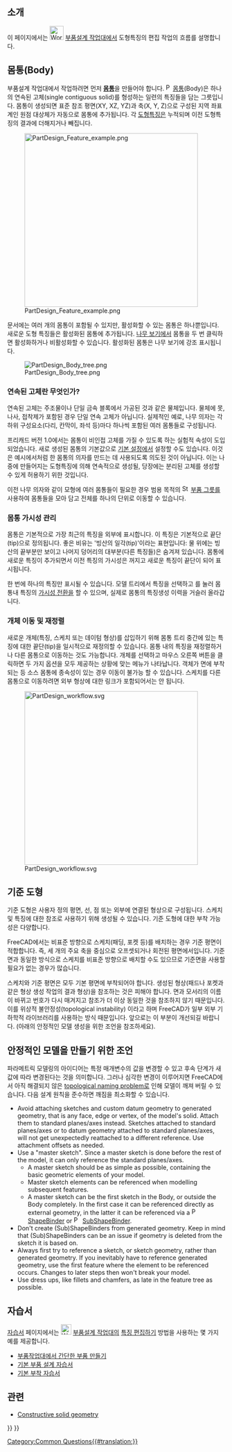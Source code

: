 <languages/>
{{TOCright}}

<span id="Introduction"></span>
== 소개 ==

이 페이지에서는 [[Image:Workbench_PartDesign.svg|32px]] [[PartDesign Workbench/ko|부품설계 작업대]]에서 도형특징의 편집 작업의 흐름를 설명합니다.

<span id="Body"></span>
== 몸통(Body) ==

부품설계 작업대에서 작업하려면 먼저  '''[[Body/ko|몸통]]'''을 만들어야 합니다. [[File:PartDesign_Body.svg|16px]][[PartDesign Body/ko|몸통]](Body)은 하나의 연속된 고체(single contiguous solid)를 형성하는 일련의 특징들을 담는 그릇입니다. 몸통이 생성되면 표준 참조 평면(XY, XZ, YZ)과 축(X, Y, Z)으로 구성된 지역 좌표계인 원점 대상체가 자동으로 몸통에 추가됩니다. 각 [[PartDesign_Feature/ko|도형특징]]은 누적되며 이전 도형특징의 결과에 더해지거나 빼집니다.

[[File:PartDesign_Feature_example.png|400px]]

{{Caption|도형의 특징 누적. 왼쪽에서 오른쪽으로:<br>
[[PartDesign_AdditiveBox/ko|상자]] 특징이 담긴 몸통.<br>
상자와 [[PartDesign_Chamfer/ko|모따기]] 특징이 담긴 몸통.<br>
상자, 모따기 및 [[PartDesign_Pocket/ko|오목자리]] 특징이 담긴 몸통.}}

문서에는 여러 개의 몸통이 포함될 수 있지만, 활성화할 수 있는 몸통은 하나뿐입니다. 새로운 도형 특징들은 활성화된 몸통에 추가됩니다. [[Tree_view/ko|나무 보기]]에서 몸통을 두 번 클릭하면 활성화하거나 비활성화할 수 있습니다. 활성화된 몸통은 나무 보기에 강조 표시됩니다.

[[File:PartDesign Body tree.png]]

<span id="What_is_a_contiguous_solid?"></span>
=== 연속된 고체란 무엇인가? ===

연속된 고체는 주조물이나 단일 금속 블록에서 가공된 것과 같은 물체입니다. 물체에 못, 나사, 접착제가 포함된 경우 단일 연속 고체가 아닙니다. 실제적인 예로, 나무 의자는 각 하위 구성요소(다리, 칸막이, 좌석 등)마다 하나씩 포함된 여러 몸통들로 구성됩니다.

프리캐드 버전 1.0에서는 몸통이 비인접 고체를 가질 수 있도록 하는 실험적 속성이 도입되었습니다. 새로 생성된 몸통의 기본값으로 [[PartDesign_Preferences/ko#일반|기본 설정]]에서 설정할 수도 있습니다. 이것은 예시에서처럼 한 몸통의 의자를 만드는 데 사용되도록 의도된 것이 아닙니다. 이는 나중에 만들어지는 도형특징에 의해 연속적으로 생성될, 당장에는 분리된 고체를 생성할 수 있게 허용하기 위한 것입니다.

이전 나무 의자와 같이 모형에 여러 몸통들이 필요한 경우 범용 목적의 [[Image:Std_Part.svg|16px]] [[Std Part/ko|부품 그릇]]를 사용하여 몸통들을 모아 담고 전체를 하나의 단위로 이동할 수 있습니다.

<span id="Body_visibility_management"></span>
=== 몸통 가시성 관리 ===

<div class="mw-translate-fuzzy">
몸통은 기본적으로 가장 최근의 특징을 외부에 표시합니다. 이 특징은 기본적으로 끝단(tip)으로 정의됩니다. 좋은 비유는 '빙산의 일각(tip)'이라는 표현입니다: 물 위에는 빙산의 끝부분만 보이고 나머지 덩어리의 대부분(다른 특징들)은 숨겨져 있습니다. 몸통에 새로운 특징이 추가되면서 이전 특징의 가시성은 꺼지고 새로운 특징이 끝단이 되어 표시됩니다.
</div>

<div class="mw-translate-fuzzy">
한 번에 하나의 특징만 표시될 수 있습니다. 모델 트리에서 특징을 선택하고 {{KEY|Spacebar}}를 눌러 몸통내 특징의 [[Std_ToggleVisibility/ko|가시성 전환]]을 할 수 있으며, 실제로 몸통의 특징생성 이력을 거슬러 올라갑니다.
</div>

<span id="Moving_and_Reordering_Objects"></span>
=== 개체 이동 및 재정렬 ===

<div class="mw-translate-fuzzy">
새로운 개체(특징, 스케치 또는 데이텀 형상)를 삽입하기 위해 몸통 트리 중간에 있는 특징에 대한 끝단(tip)을 일시적으로 재정의할 수 있습니다. 몸통 내의 특징을 재정렬하거나 다른 몸통으로 이동하는 것도 가능합니다. 개체를 선택하고 마우스 오른쪽 버튼을 클릭하면 두 가지 옵션을 모두 제공하는 상황에 맞는 메뉴가 나타납니다. 객체가 면에 부착되는 등 소스 몸통에 종속성이 있는 경우 이동이 불가능 할 수 있습니다. 스케치를 다른 몸통으로 이동하려면 외부 형상에 대한 링크가 포함되어서는 안 됩니다.
</div>

[[Image:PartDesign_workflow.svg|400px]]

{{Caption|Schematic representation of the PartDesign workflow.}}

<span id="Datum_geometry"></span>
== 기준 도형 ==

<div class="mw-translate-fuzzy">
기준 도형은 사용자 정의 평면, 선, 점 또는 외부에 연결된 형상으로 구성됩니다. 스케치 및 특징에 대한 참조로 사용하기 위해 생성될 수 있습니다. 기준 도형에 대한 부착 가능성은 다양합니다.
</div>

<div class="mw-translate-fuzzy">
FreeCAD에서는 비표준 방향으로 스케치(패딩, 포켓 등)를 배치하는 경우 기준 평면이 적합합니다. 즉, 세 개의 주요 축을 중심으로 오프셋되거나 회전된 평면에서입니다. 기준면과 동일한 방식으로 스케치를 비표준 방향으로 배치할 수도 있으므로 기준면을 사용할 필요가 없는 경우가 많습니다.
</div>

<div class="mw-translate-fuzzy">
스케치와 기준 평면은 모두 기본 평면에 부착되어야 합니다. 생성된 형상(패드나 포켓과 같은 형상 생성 작업의 결과 형상)을 참조하는 것은 피해야 합니다. 면과 모서리의 이름이 바뀌고 번호가 다시 매겨지고 참조가 더 이상 동일한 것을 참조하지 않기 때문입니다. 이를 위상적 불안정성(topological instability) 이라고 하며 FreeCAD가 일부 외부 기하학적 라이브러리를 사용하는 방식 때문입니다. 앞으로는 이 부분이 개선되길 바랍니다. (아래의 안정적인 모델 생성을 위한 조언을 참조하세요).
</div>

<span id="Advice_for_creating_stable_models"></span>
== 안정적인 모델을 만들기 위한 조언 ==

<div class="mw-translate-fuzzy">
파라메트릭 모델링의 아이디어는 특정 매개변수의 값을 변경할 수 있고 후속 단계가 새 값에 따라 변경된다는 것을 의미합니다. 그러나 심각한 변경이 이루어지면 FreeCAD에서 아직 해결되지 않은 [[Topological_naming_problem|topological naming problem]]로 인해 모델이 깨져 버릴 수 있습니다. 다음 설계 원칙을 준수하면 깨짐을 최소화할 수 있습니다.
</div>

* Avoid attaching sketches and custom datum geometry to generated geometry, that is any face, edge or vertex, of the model's solid. Attach them to standard planes/axes instead. Sketches attached to standard planes/axes or to datum geometry attached to standard planes/axes, will not get unexpectedly reattached to a different reference. Use attachment offsets as needed.
* Use a "master sketch". Since a master sketch is done before the rest of the model, it can only reference the standard planes/axes.
** A master sketch should be as simple as possible, containing the basic geometric elements of your model.
** Master sketch elements can be referenced when modelling subsequent features.
** A master sketch can be the first sketch in the Body, or outside the Body completely. In the first case it can be referenced directly as external geometry, in the latter it can be referenced via a [[File:PartDesign_ShapeBinder.svg|16px]] [[PartDesign_ShapeBinder|ShapeBinder]] or [[File:PartDesign_SubShapeBinder.svg|16px]] [[PartDesign_SubShapeBinder|SubShapeBinder]].
* Don't create (Sub)ShapeBinders from generated geometry. Keep in mind that (Sub)ShapeBinders can be an issue if geometry is deleted from the sketch it is based on.
* Always first try to reference a sketch, or sketch geometry, rather than generated geometry. If you inevitably have to reference generated geometry, use the first feature where the element to be referenced occurs. Changes to later steps then won't break your model.
* Use dress ups, like fillets and chamfers, as late in the feature tree as possible.

<span id="Tutorials"></span>
== 자습서 ==

<div class="mw-translate-fuzzy">
[[Tutorials/ko|자습서]] 페이지에서는 [[Image:Workbench_PartDesign.svg|24px]] [[PartDesign_Workbench/ko|부품설계 작업대]]의 [[Feature_editing/ko|특징 편집하기]] 방법을 사용하는 몇 가지 예를 제공합니다.
* [[Creating_a_simple_part_with_PartDesign/ko|부품작업대에서 간단한 부품 만들기]]
* [[Basic_Part_Design_Tutorialko|기본 부품 설계 자습서]]
* [[Basic_Attachment_Tutorialko|기본 부착 자습서]]
</div>

<span id="Related"></span>
==관련==

* [[Constructive_solid_geometry|Constructive solid geometry]]


{{PartDesign Tools navi{{#translation:}}}}
{{Userdocnavi{{#translation:}}}}
[[Category:Common Questions{{#translation:}}]]